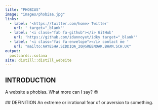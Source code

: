 ```yaml
---
title: "PHOBIAS"
image: "images/phobiaa.jpg"
links:
  - label: '<https://twitter.com/home> Twitter'
    url: ' target="_blank"'
  - label: '<i class="fab fa-github"></i> GitHub'
    url: 'https://github.com/idunnoyet/idky target="_blank"'
  - label: '<i class="fas fa-envelope"></i> contact me '
    url: "mailto:AAYESHA.SIDDIQA_20@GREENOAK.BHAM.SCH.UK"
output:
  postcards::solana
site: distill::distill_website
---
```

 
## INTRODUCTION
 A website a phobias. What more can I say? 😐
<br>
<br>
## DEFINITION
 An extreme or irrational fear of or aversion to something.

